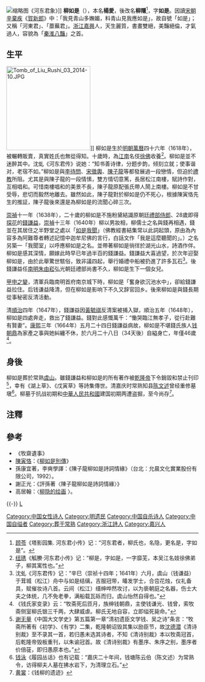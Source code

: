 {{otheruses|other=同名电影|柳如是 (电影)}}
{{Otheruses|other=名为杨爱的其他人物|杨爱}}
{{Otheruses|subject=明末女詩人柳隱|other=同名三國時期蜀漢將領|柳隱}}
[[File:Qian-du-1763-1844-china-portrait-of-hedongjun.jpg|缩略图]]《河东君象》]]
'''柳如是'''（{{bd|1618年||1664年||catIdx=Liu,柳}}），本名'''楊愛'''，後改名'''柳隱'''<ref>[[顾苓|顾苓]]《塔影园集. 河东君小传》记：“河东君者，柳氏也，名隐，更名是，字如是”。</ref>，字'''如是'''。因讀[[宋朝|宋朝]][[辛棄疾|辛棄疾]]《[[賀新郎|賀新郎]]》中：「我見青山多嫵媚，料青山見我應如是」，故自號「如是」；又稱「河東君」、「蘼蕪君」。[[浙江|浙江]][[嘉興|嘉興]]人，天生麗質，書畫雙絕，美豔絕倫，才氣過人，容貌為「[[秦淮八豔|秦淮八豔]]」之首。

==生平==
[[File:Tomb_of_Liu_Rushi_03_2014-10.JPG|220px]]]]
柳如是生於[[明朝|明朝]][[萬曆|萬曆]]四十六年（1618年），被輾轉販賣，真實姓氏也無從得知。十歲時，為[[江南|江南]]名伎[[徐佛|徐佛]]收養<ref>[[纽琇|纽琇]]《觚賸·河东君小传》记：“柳是，字如是，一字靡芜，本吴江名妓徐佛弟子，柳其寓性也。”</ref>。柳如是並不迷醉其中。沈虬《河东君传》说她：“知书善诗律，分题步韵，倾刻立就；使事谐对，老宿不如。”柳如是與[[李待问_(崇祯进士)|李待問]]、[[宋徵輿|宋徵輿]]、[[陳子龍|陳子龍]]等都發展過一段戀情，但迫於[[禮教|禮教]]所阻。尤其是與陳子龍的一段情愫，雙方情切意篤，長居松江南樓，賦詩作對，互相唱和。可惜南樓唱和的美景不長，陳子龍原配張氏帶人鬧上南樓。柳如是不甘受辱，悲切而毅然地離去。雖然如此，陳子龍對於柳如是仍不死心，根據陳寅恪先生的推証，陳子龍後來還是為柳如是的流聞心碎三次。

[[崇禎|崇禎]]十一年（1638年），二十歲的柳如是不施粉黛結識原朝廷[[禮部侍郎|禮部侍郎]]、28歲即得[[探花|探花]]的[[錢謙益|錢謙益]]，[[崇禎|崇禎]]十三年（1640年）柳以男妝相，柳儒士之名與錢再相遇，錢並在其居住之半野堂之處以「[[如是我聞|如是我聞]]」（佛教經書結集常以此詞起頭，原由為內容多為阿難尊者轉述記憶中迦牟尼佛的言行，白話文作「我是這麼聽聞的」。）之名另築一「我聞室」以呼應柳如是之名。並帶著柳如是徜徉於湖光山水，詩酒作伴。柳如是感其深情，願嫁此時早已年過半百的錢謙益。錢謙益大喜過望，於次年迎娶柳如是，由於此舉驚世駭俗，致非議四起，舉行婚禮中船被扔進了許多瓦石<ref>沈虬《河东君传》记：“辛巳（崇祯十四年；1641年）六月，虞山（钱谦益）于茸城（松江）舟中与如是结缡，吉服冠带，皤发学士，合卺花烛，仪礼备具，赋催妆诗八首。云间（松江）缙绅哗然攻讨，以为亵朝庭之名器，伤士大夫之体统，几不免老拳，满船载瓦砾而归，虞山怡然自得也。”</ref>。後錢謙益任[[南明|南明]][[朱由崧|朱由崧]]弘光朝廷禮部尚書不久，柳如是生下一個女兒。

[[甲申之變|甲申之變]]，清軍兵臨南明首府南京城下時，柳如是「奮身欲沉池水中」，卻給錢謙益拉住。后钱谦益降清，但在柳如是影响下不久又辞官回乡。後來柳如是與錢長期從事秘密反清活動。

清[[順治|順治]]四年（1647年），錢謙益因[[黃毓祺|黃毓祺]]反清案被捕入獄，順治五年（1648年），柳如是四處奔走，救出了錢謙益。錢對此感慨萬千：“慟哭臨江無孝子，從行赴難有賢妻”。[[康熙|康熙]]三年（1664年）五月二十四日錢謙益病故，柳如是不堪錢氏族人[[钱朝鼎|钱朝鼎]]為家產之事與她糾纏不休，於六月二十八日（34天後）自縊身亡，年僅46歲<ref>《钱氏家变录》云：“牧斋死后匝月，族绅钱朝鼎，主使钱谦光、钱曾，索牧斋侧室柳氏银三千两，大肆威虐。柳氏无地自容，立即缢死毙命。”</ref>。

==身後==
柳如是葬於常熟[[虞山|虞山]]。雖錢謙益和柳如是的所有著作被[[乾隆帝|乾隆帝]]下令銷毀和禁止刊印<ref>[[谢无量|谢无量]]《中国大文学史》第五篇第一章“清初遗臣文学钱、吴之诗”条言：“牧斋所著有《初学》、《有学》二集，乾隆朝诏毁其集以励臣节，故[[沈德潜|沈德潜]]《清诗别裁》至不录其一首，若归愚未选其诗者，不知《清诗别裁》本以牧斋冠首，后乾隆帝毁板重刊，以朱谕冠首。故《清诗别裁》有墨序、朱序之别，墨序者价倍蓰，即归愚原本也。”</ref>，幸有《湖上草》、《戊寅草》等詩集傳世。清嘉庆时常熟知县[[陈文述|陈文述]]曾经重修墓墩<ref>[[钱泳|钱泳]]《履园丛话》也有记载：“嘉庆二十年间，钱塘陈云伯（陈文述）为常熟令，访得柳夫人墓在拂水岩下，为清理立石。”</ref>。柳墓于抗战初期和[[中華人民共和國|中華人民共和國]]建国初期两遭盗掘，至今尚存<ref>[[容鼎昌|黄裳]]：《钱柳的遗迹》</ref>。

== 注釋 ==
{{reflist|2}}

== 參考 ==
{{refbegin}}
*《牧齋遺事》
*[[陳寅恪|陳寅恪]]：《[[柳如是別傳|柳如是別傳]]》
*孫康宜著，李奭學譯：《陳子龍柳如是詩詞情緣》（台北：允晨文化實業股份有限公司，1992）。
*謝正光：《評孫著〈陳子龍柳如是詩詞情緣〉》
*高居翰：〈[http://www.nssd.org/articles/article_read.aspx?id=3000863179 柳隐的绘画] {{Wayback|url=http://www.nssd.org/articles/article_read.aspx?id=3000863179 |date=20180213195329 }}〉。
{{refend}}

{{-}}
{{並稱|[[秦淮八艷|秦淮八艷]]|[[馬湘蘭|馬湘蘭]] - [[卞玉京|卞玉京]] - [[李香君|李香君]] - [[柳如是|柳如是]] - [[董小宛|董小宛]] - [[顧橫波|顧橫波]] - [[寇白門|寇白門]] - [[陳圓圓|陳圓圓]]}}
{{规范控制}}
{{DEFAULTSORT:L}}
[[category:秦淮八艳|L]]
[[Category:中国女性诗人|Category:中国女性诗人]]
[[Category:明遗民|Category:明遗民]]
[[Category:中国自杀诗人|Category:中国自杀诗人]]
[[Category:中国自缢者|Category:中国自缢者]]
[[Category:葬于常熟|Category:葬于常熟]]
[[Category:浙江詩人|Category:浙江詩人]]
[[Category:嘉兴人|Category:嘉兴人]]